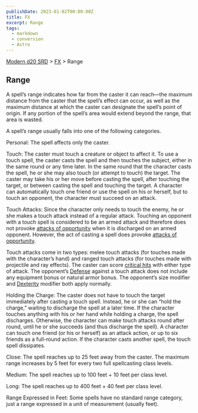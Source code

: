```yaml
---
publishDate: 2023-01-02T00:00:00Z
title: FX
excerpt: Range
tags:
  - markdown
  - conversion
  - Astro
---
```


[Modern d20 SRD](/#modernD20) > [FX](modern-d20-srd-fx-index) > Range

## Range

A spell’s range indicates how far from the caster it can reach—the maximum distance from the caster that the spell’s effect can occur, as well as the maximum distance at which the caster can designate the spell’s point of origin. If any portion of the spell’s area would extend beyond the range, that area is wasted.

A spell’s range usually falls into one of the following categories.

Personal: The spell affects only the caster.

Touch: The caster must touch a creature or object to affect it. To use a touch spell, the caster casts the spell and then touches the subject, either in the same round or any time later. In the same round that the character casts the spell, he or she may also touch (or attempt to touch) the target. The caster may take his or her move before casting the spell, after touching the target, or between casting the spell and touching the target. A character can automatically touch one friend or use the spell on his or herself, but to touch an opponent, the character must succeed on an attack.

Touch Attacks: Since the character only needs to touch the enemy, he or she makes a touch attack instead of a regular attack. Touching an opponent with a touch spell is considered to be an armed attack and therefore does not provoke [attacks of opportunity](modern-d20-srd-combat-attacks-of-opportunity) when it is discharged on an armed opponent. However, the act of casting a spell does provoke [attacks of opportunity](modern-d20-srd-combat-attacks-of-opportunity).

Touch attacks come in two types: melee touch attacks (for touches made with the character’s hand) and ranged touch attacks (for touches made with projectile and ray effects). The caster can score [critical hits](modern-d20-srd-combat-critical-hits) with either type of attack. The opponent’s [Defense](modern-d20-srd-combat-defense) against a touch attack does not include any equipment bonus or natural armor bonus. The opponent’s size modifier and [Dexterity](modern-d20-srd-basics-ability-scores) modifier both apply normally.

Holding the Charge: The caster does not have to touch the target immediately after casting a touch spell. Instead, he or she can “hold the charge,” waiting to discharge the spell at a later time. If the character touches anything with his or her hand while holding a charge, the spell discharges. Otherwise, the character can make touch attacks round after round, until he or she succeeds (and thus discharge the spell). A character can touch one friend (or his or herself) as an attack action, or up to six friends as a full-round action. If the character casts another spell, the touch spell dissipates.

Close: The spell reaches up to 25 feet away from the caster. The maximum range increases by 5 feet for every two full spellcasting class levels.

Medium: The spell reaches up to 100 feet + 10 feet per class level.

Long: The spell reaches up to 400 feet + 40 feet per class level.

Range Expressed in Feet: Some spells have no standard range category, just a range expressed in a unit of measurement (usually feet).

